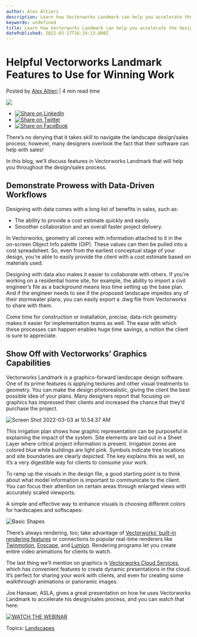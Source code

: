 ```yaml
---
author: Alex Altieri
description: Learn how Vectorworks Landmark can help you accelerate the design/sales process with each client.
keywords: undefined
title: Learn how Vectorworks Landmark can help you accelerate the design/sales process with each client. 
datePublished: 2022-03-17T16:24:13.000Z
---
```

  

# Helpful Vectorworks Landmark Features to Use for Winning Work

 Posted by [Alex Altieri](https://blog.vectorworks.net/author/alex-altieri) | 4 min read time 

![](https://blog.vectorworks.net/hubfs/Blog%20Images/2022%20PVW%20Images/03_Selling%20Projects/blog-1440x800%20copy%202.png) 

* [![Share on LinkedIn](https://2659751.fs1.hubspotusercontent-na1.net/hubfs/2659751/michaelDemo/share-LI.png)](http://www.linkedin.com/shareArticle?mini=true&url=https%3A%2F%2Fblog.vectorworks.net%2Fhow-can-vectorworks-landmark-software-help-you-sell-your-project)
* [![Share on Twitter](https://2659751.fs1.hubspotusercontent-na1.net/hubfs/2659751/michaelDemo/share-TW.png)](https://www.twitter.com/share?text=Helpful%20Vectorworks%20Landmark%20Features%20to%20Use%20for%20Winning%20Work&url=https%3A%2F%2Fblog.vectorworks.net%2Fhow-can-vectorworks-landmark-software-help-you-sell-your-project&via=PMGTweets)
* [![Share on FaceBook](https://2659751.fs1.hubspotusercontent-na1.net/hubfs/2659751/michaelDemo/share-FB.png)](https://www.facebook.com/sharer/sharer.php?u=https%3A%2F%2Fblog.vectorworks.net%2Fhow-can-vectorworks-landmark-software-help-you-sell-your-project)

There’s no denying that it takes skill to navigate the landscape design/sales process; however, many designers overlook the fact that their software can help with sales!

In this blog, we’ll discuss features in Vectorworks Landmark that will help you throughout the design/sales process.

## Demonstrate Prowess with Data-Driven Workflows

Designing with data comes with a long list of benefits in sales, such as:

* The ability to provide a cost estimate quickly and easily.
* Smoother collaboration and an overall faster project delivery.

In Vectorworks, geometry all comes with information attached to it in the on-screen Object Info palette (OIP). These values can then be pulled into a cost spreadsheet. So, even from the earliest conceptual stage of your design, you’re able to easily provide the client with a cost estimate based on materials used.

Designing with data also makes it easier to collaborate with others. If you’re working on a residential home site, for example, the ability to import a civil engineer’s file as a background means less time setting up the base plan. And if the engineer needs to see if the proposed landscape impedes any of their stormwater plans, you can easily export a .dwg file from Vectorworks to share with them.

Come time for construction or installation, precise, data-rich geometry makes it easier for implementation teams as well. The ease with which these processes can happen enables huge time savings, a notion the client is sure to appreciate.

## Show Off with Vectorworks’ Graphics Capabilities

Vectorworks Landmark is a graphics-forward landscape design software. One of its prime features is applying textures and other visual treatments to geometry. You can make the design photorealistic, giving the client the best possible idea of your plans. Many designers report that focusing on graphics has impressed their clients and increased the chance that they’d purchase the project.

![Screen Shot 2022-03-03 at 10.54.37 AM](https://blog.vectorworks.net/hs-fs/hubfs/Blog%20Images/2022%20PVW%20Images/03_Selling%20Projects/Screen%20Shot%202022-03-03%20at%2010.54.37%20AM.png?width=1000&name=Screen%20Shot%202022-03-03%20at%2010.54.37%20AM.png)

This irrigation plan shows how graphic representation can be purposeful in explaining the impact of the system. Site elements are laid out in a Sheet Layer where critical project information is present. Irrigation zones are colored blue while buildings are light pink. Symbols indicate tree locations and site boundaries are clearly depicted. The key explains this as well, so it’s a very digestible way for clients to consume your work.

To ramp up the visuals in the design file, a good starting point is to think about what model information is important to communicate to the client. You can focus their attention on certain areas through enlarged views with accurately scaled viewports.

A simple and effective way to enhance visuals is choosing different colors for hardscapes and softscapes:

![Basic Shapes](https://blog.vectorworks.net/hs-fs/hubfs/Blog%20Images/2022%20PVW%20Images/03_Selling%20Projects/Basic%20Shapes.png?width=1440&name=Basic%20Shapes.png)

There’s always rendering, too; take advantage of [Vectorworks’ built-in rendering features](../../../net/vectorworks/blog/renderworks-renderings-powered-by-maxon.html) or connections to popular real-time renderers like [Twinmotion](../../../net/vectorworks/blog/your-guide-to-rendering-with-twinmotion.html), [Enscape](../../../net/vectorworks/blog/your-guide-to-real-time-rendering-with-enscape.html), and [Lumion](https://www.googleadservices.com/pagead/aclk?sa=L&ai=DChcSEwiPkafFt5b2AhXB97MKHTjdBSAYABAAGgJxbg&ohost=www.google.com&cid=CAESWuD2FcIvhqAS49j15DNDkH4zoEY9V3kAcWtqKzpi8HRd9RkvyTlrcA%5FKkBA5EeB38OElQKqOtDjzhY-QPw-uUKjYrbuQo8xFDQQo%5FQoXA1Yh5zgr8HeXtS3Nfw&sig=AOD64%5F1ghuMkj5LJIJ3250m290KL2dw24w&q&adurl&ved=2ahUKEwigpZvFt5b2AhUHoHIEHeBuBOYQ0Qx6BAgCEAE). Rendering programs let you create entire video animations for clients to watch.

The last thing we’ll mention on graphics is [Vectorworks Cloud Services](https://www.vectorworks.net/cloud-services), which has convenient features to create dynamic presentations in the cloud. It’s perfect for sharing your work with clients, and even for creating some walkthrough animations or panoramic images.

Joe Hanauer, ASLA, gives a great presentation on how he uses Vectorworks Landmark to accelerate his design/sales process, and you can watch that here:

[![WATCH THE WEBINAR](https://no-cache.hubspot.com/cta/default/3018241/ad9cca5e-0fb1-4aca-be81-4e2a5f215995.png)](https://cta-redirect.hubspot.com/cta/redirect/3018241/ad9cca5e-0fb1-4aca-be81-4e2a5f215995) 

 Topics: [Landscapes](https://blog.vectorworks.net/topic/landscapes) 

  